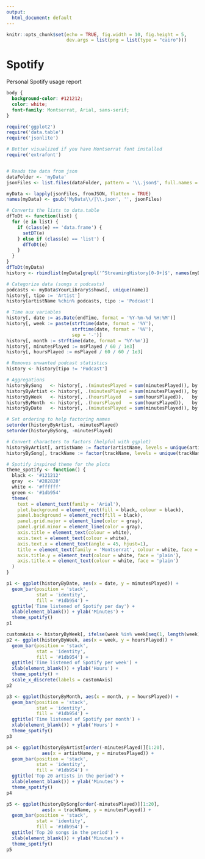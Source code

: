 ```yaml
---
output:
  html_document: default
---
```


``` r
knitr::opts_chunk$set(echo = TRUE, fig.width = 10, fig.height = 5,
                      dev.args = list(png = list(type = "cairo")))
```
# Spotify

Personal Spotify usage report


``` css
body {
  background-color: #121212;
  color: white;
  font-family: Montserrat, Arial, sans-serif;
}
```

``` r
require('ggplot2')
require('data.table')
require('jsonlite')

# Better visualized if you have Montserrat font installed
require('extrafont')


# Reads the data from json
dataFolder <- 'myData'
jsonFiles <- list.files(dataFolder, pattern = '\\.json$', full.names = TRUE)

myData <- lapply(jsonFiles, fromJSON, flatten = TRUE)
names(myData) <- gsub('MyData\\/|\\.json', '', jsonFiles)

# Converts the lists to data.table
dfToDt <- function(list) {
  for (e in list) {
    if (class(e) == 'data.frame') {
      setDT(e)
    } else if (class(e) == 'list') {
      dfToDt(e)
    }
  }
}
dfToDt(myData)
history <- rbindlist(myData[grepl('^StreamingHistory[0-9+]$', names(myData))])

# Categorize data (songs x podcasts)
podcasts <- myData$YourLibrary$shows[, unique(name)]
history[, tipo := 'Artist']
history[artistName %chin% podcasts, tipo := 'Podcast']

# Time aux variables
history[, date := as.Date(endTime, format = '%Y-%m-%d %H:%M')]
history[, week := paste(strftime(date, format = '%Y'),
                        strftime(date, format = '%V'),
                        sep = '-')]
history[, month := strftime(date, format = '%Y-%m')]
history[, minutesPlayed := msPlayed / 60 / 1e3]
history[, hoursPlayed := msPlayed / 60 / 60 / 1e3]

# Removes unwanted podcast statistics
history <- history[tipo != 'Podcast']

# Aggregations
historyBySong   <- history[, .(minutesPlayed = sum(minutesPlayed)), by = .(tipo, artistName, trackName)]
historyByArtist <- history[, .(minutesPlayed = sum(minutesPlayed)), by = .(tipo, artistName)]
historyByWeek   <- history[, .(hoursPlayed   = sum(hoursPlayed)),   by = .(week)]
historyByMonth  <- history[, .(hoursPlayed   = sum(hoursPlayed)),   by = .(month)]
historyByDate   <- history[, .(minutesPlayed = sum(minutesPlayed)), by = .(date)]

# Set ordering to help factoring names
setorder(historyByArtist, -minutesPlayed)
setorder(historyBySong, -minutesPlayed)

# Convert characters to factors (helpful with ggplot)
historyByArtist[, artistName := factor(artistName, levels = unique(artistName))]
historyBySong[, trackName := factor(trackName, levels = unique(trackName))]

# Spotify inspired theme for the plots
theme_spotify <- function() {
  black <- '#121212'
  gray  <- '#282828'
  white <- '#ffffff'
  green <- '#1db954'
  theme(
    text = element_text(family = 'Arial'),
    plot.background = element_rect(fill = black, colour = black),
    panel.background = element_rect(fill = black),
    panel.grid.major = element_line(color = gray),
    panel.grid.minor = element_line(color = gray),
    axis.title = element_text(colour = white),
    axis.text = element_text(colour = white),
    axis.text.x = element_text(angle = 45, hjust=1),
    title = element_text(family = 'Montserrat', colour = white, face = 'bold'),
    axis.title.y = element_text(colour = white, face = 'plain'),
    axis.title.x = element_text(colour = white, face = 'plain')
  )
}
```

``` r
p1 <- ggplot(historyByDate, aes(x = date, y = minutesPlayed)) +
  geom_bar(position = 'stack',
           stat = 'identity',
           fill = '#1db954') +
  ggtitle('Time listened of Spotify per day') +
  xlab(element_blank()) + ylab('Minutes') +
  theme_spotify()
p1
```


``` r
customAxis <- historyByWeek[, ifelse(week %in% week[seq(1, length(week), 10)], week, '')]
p2 <- ggplot(historyByWeek, aes(x = week, y = hoursPlayed)) +
  geom_bar(position = 'stack',
           stat = 'identity',
           fill = '#1db954') +
  ggtitle('Time listened of Spotify per week') +
  xlab(element_blank()) + ylab('Hours') +
  theme_spotify() +
  scale_x_discrete(labels = customAxis)
p2
```

``` r
p3 <- ggplot(historyByMonth, aes(x = month, y = hoursPlayed)) +
  geom_bar(position = 'stack',
           stat = 'identity',
           fill = '#1db954') +
  ggtitle('Time listened of Spotify per month') +
  xlab(element_blank()) + ylab('Hours') +
  theme_spotify()
p3
```

``` r
p4 <- ggplot(historyByArtist[order(-minutesPlayed)][1:20],
             aes(x = artistName, y = minutesPlayed)) +
  geom_bar(position = 'stack',
           stat = 'identity',
           fill = '#1db954') +
  ggtitle('Top 20 artists in the period') +
  xlab(element_blank()) + ylab('Minutes') +
  theme_spotify()
p4
```

``` r
p5 <- ggplot(historyBySong[order(-minutesPlayed)][1:20],
             aes(x = trackName, y = minutesPlayed)) +
  geom_bar(position = 'stack',
           stat = 'identity',
           fill = '#1db954') +
  ggtitle('Top 20 songs in the period') +
  xlab(element_blank()) + ylab('Minutes') +
  theme_spotify()
p5
```
